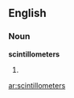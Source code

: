==English==

===Noun===
'''scintillometers'''

#{{plural of|scintillometer}}

[[ar:scintillometers]]